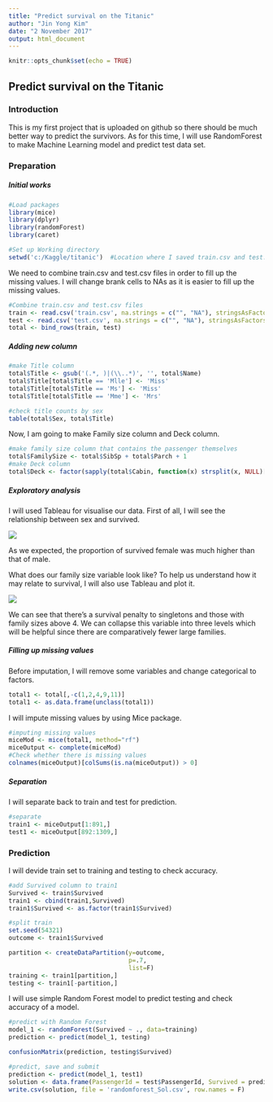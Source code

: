 ---
title: "Predict survival on the Titanic"
author: "Jin Yong Kim"
date: "2 November 2017"
output: html_document
---

```{r setup, include=FALSE}
knitr::opts_chunk$set(echo = TRUE)
```

## Predict survival on the Titanic

### Introduction

This is my first project that is uploaded on github so there should be much better way to predict the survivors. As for this time, I will use RandomForest to make Machine Learning model and predict test data set.


### Preparation

##### Initial works

```{r}
#Load packages
library(mice)
library(dplyr)
library(randomForest)
library(caret)
```

```{r}
#Set up Working directory
setwd('c:/Kaggle/titanic')  #Location where I saved train.csv and test.csv files
```

We need to combine train.csv and test.csv files in order to fill up the missing values. I will change brank cells to NAs as it is easier to fill up the missing values.

```{r}
#Combine train.csv and test.csv files
train <- read.csv('train.csv', na.strings = c("", "NA"), stringsAsFactors = F)
test <- read.csv('test.csv', na.strings = c("", "NA"), stringsAsFactors = F)
total <- bind_rows(train, test)
```

##### Adding new column

```{r}
#make Title column
total$Title <- gsub('(.*, )|(\\..*)', '', total$Name)
total$Title[total$Title == 'Mlle'] <- 'Miss'
total$Title[total$Title == 'Ms'] <- 'Miss'
total$Title[total$Title == 'Mme'] <- 'Mrs'
```
```{r}
#check title counts by sex
table(total$Sex, total$Title)
```

Now, I am going to make Family size column and Deck column.

```{r}
#make family size column that contains the passenger themselves
total$FamilySize <- total$SibSp + total$Parch + 1
#make Deck column
total$Deck <- factor(sapply(total$Cabin, function(x) strsplit(x, NULL)[[1]][1]))
```

##### Exploratory analysis

I will used Tableau for visualise our data. First of all, I will see the relationship between sex and survived.

<img src="Relationship between Sex and Survived.PNG">

As we expected, the proportion of survived female was much higher than that of male.

What does our family size variable look like? To help us understand how it may relate to survival, I will also use Tableau and plot it.

<img src="Family Size.PNG">

We can see that there's a survival penalty to singletons and those with family sizes above 4. We can collapse this variable into three levels which will be helpful since there are comparatively fewer large families.

##### Filling up missing values

Before imputation, I will remove some variables and change categorical to factors.

```{r}
total1 <- total[,-c(1,2,4,9,11)]
total1 <- as.data.frame(unclass(total1))
```

I will impute missing values by using Mice package.

```{r}
#imputing missing values
miceMod <- mice(total1, method="rf")
miceOutput <- complete(miceMod)
#Check whether there is missing values
colnames(miceOutput)[colSums(is.na(miceOutput)) > 0]
```

##### Separation 

I will separate back to train and test for prediction.

```{r}
#separate
train1 <- miceOutput[1:891,]
test1 <- miceOutput[892:1309,]
```


### Prediction 

I will devide train set to training and testing to check accuracy.

```{r}
#add Survived column to train1
Survived <- train$Survived
train1 <- cbind(train1,Survived)
train1$Survived <- as.factor(train1$Survived)
```

```{r}
#split train
set.seed(54321)
outcome <- train1$Survived

partition <- createDataPartition(y=outcome,
                                 p=.7,
                                 list=F)
training <- train1[partition,]
testing <- train1[-partition,]
```

I will use simple Random Forest model to predict testing and check accuracy of a model.

```{r}
#predict with Random Forest
model_1 <- randomForest(Survived ~ ., data=training)
prediction <- predict(model_1, testing)
```

```{r}
confusionMatrix(prediction, testing$Survived)
```

```{r}
#predict, save and submit
prediction <- predict(model_1, test1)
solution <- data.frame(PassengerId = test$PassengerId, Survived = prediction)
write.csv(solution, file = 'randomforest_Sol.csv', row.names = F)
```
